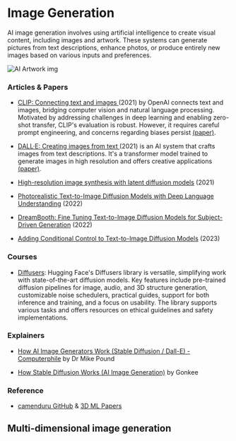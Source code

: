# Image Generation

AI image generation involves using artificial intelligence to create visual content, including images and artwork. These systems can generate pictures from text descriptions, enhance photos, or produce entirely new images based on various inputs and preferences.

![AI Artwork img](/static/img/aiArtwork.png)

### Articles & Papers

- [CLIP: Connecting text and images ](https://openai.com/research/clip) (2021) by OpenAI connects text and images, bridging computer vision and natural language processing. Motivated by addressing challenges in deep learning and enabling zero-shot transfer, CLIP's evaluation is robust. However, it requires careful prompt engineering, and concerns regarding biases persist [(paper)](https://arxiv.org/abs/2103.00020). 

- [DALL·E: Creating images from text ](https://openai.com/research/dall-e) (2021) is an AI system that crafts images from text descriptions. It's a transformer model trained to generate images in high resolution and offers creative applications [(paper)](https://arxiv.org/abs/2102.12092).

- [High-resolution image synthesis with latent diffusion models](https://arxiv.org/abs/2112.10752) (2021)

- [Photorealistic Text-to-Image Diffusion Models with Deep Language Understanding](https://arxiv.org/abs/2205.11487) (2022)

- [DreamBooth: Fine Tuning Text-to-Image Diffusion Models for Subject-Driven Generation](https://arxiv.org/abs/2208.12242) (2022)

- [Adding Conditional Control to Text-to-Image Diffusion Models](https://arxiv.org/abs/2302.05543) (2023)

### Courses

- [Diffusers](https://huggingface.co/docs/diffusers/index): Hugging Face's Diffusers library is versatile, simplifying work with state-of-the-art diffusion models. Key features include pre-trained diffusion pipelines for image, audio, and 3D structure generation, customizable noise schedulers, practical guides, support for both inference and training, and a focus on usability. The library supports various tasks and offers resources on ethical guidelines and safety implementations.

### Explainers

- [How AI Image Generators Work (Stable Diffusion / Dall-E) - Computerphile](https://www.youtube.com/watch?v=1CIpzeNxIhU&t=92s) by Dr Mike Pound 

- [How Stable Diffusion Works (AI Image Generation)](https://www.youtube.com/watch?v=sFztPP9qPRc&t=427s) by Gonkee


### Reference

- [camenduru GitHub](https://github.com/camenduru) & [3D ML Papers](https://github.com/camenduru#-3d-ml-papers)

## Multi-dimensional image generation